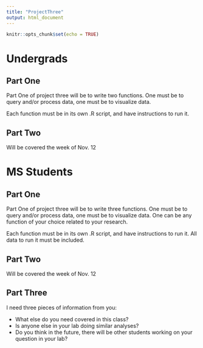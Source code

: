```yaml
---
title: "ProjectThree"
output: html_document
---
```


```r
knitr::opts_chunk$set(echo = TRUE)
```

# Undergrads

## Part One

Part One of project three will be to write two functions. One must be to query and/or process data, one must be to visualize data.

Each function must be in its own .R script, and have instructions to run it.

## Part Two

Will be covered the week of Nov. 12

# MS Students

## Part One

Part One of project three will be to write three functions. One must be to query and/or process data, one must be to visualize data. One can be any function of your choice related to your research.

Each function must be in its own .R script, and have instructions to run it. All data to run it must be included.

## Part Two

Will be covered the week of Nov. 12

## Part Three

I need three pieces of information from you:

- What else do you need covered in this class?
- Is anyone else in your lab doing similar analyses?
- Do you think in the future, there will be other students working on your question in your lab?

